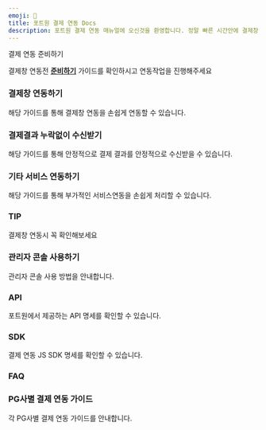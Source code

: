 ```yaml
---
emoji: 🧩
title: 포트원 결제 연동 Docs
description: 포트원 결제 연동 매뉴얼에 오신것을 환영합니다. 정말 빠른 시간안에 결제창 연동 개발을 끝내실수 있게 도와드립니다.
---
```





<Hint style="info">
결제 연동 준비하기

결제창 연동전 [**준비하기**](ready/) 가이드를 확인하시고 연동작업을 진행해주세요

</Hint>

### 결제창 연동하기

해당 가이드를 통해 결제창 연동을 손쉽게 연동할 수 있습니다.

<ContentRef slug="/ko/auth/guide/readme" />

<ContentRef slug="/ko/auth/guide-1/readme" />

<ContentRef slug="/ko/auth/guide-2/readme" />

### 결제결과 누락없이 수신받기

해당 가이드를 통해 안정적으로 결제 결과를 안정적으로 수신받을 수 있습니다.

<ContentRef slug="/ko/result/webhook" />

### 기타 서비스 연동하기

해당 가이드를 통해 부가적인 서비스연동을 손쉽게 처리할 수 있습니다.

<ContentRef slug="/ko/etc/phone/readme" />

<ContentRef slug="/ko/etc/all/readme" />

<ContentRef slug="/ko/etc/credit-auth/readme" />

<ContentRef slug="/ko/etc/url" />

<ContentRef slug="/ko/etc/budget" />

### TIP

결제창 연동시 꼭 확인해보세요

<ContentRef slug="/ko/tip/tax" />

<ContentRef slug="/ko/tip/chk" />

<ContentRef slug="/ko/tip/confirm-process" />

<ContentRef slug="/ko/tip/flow" />

<ContentRef slug="/ko/tip/agency-and-tier" />

<ContentRef slug="/ko/tip/pg" />

<ContentRef slug="/ko/tip/pg-1" />

### 관리자 콘솔 사용하기

관리자 콘솔 사용 방법을 안내합니다.

<ContentRef slug="/ko/console/pg" />

### API

포트원에서 제공하는 API 명세를 확인할 수 있습니다.

<ContentRef slug="/ko/api/rest-api-access-token" />

### SDK

결제 연동 JS SDK 명세를 확인할 수 있습니다.

<ContentRef slug="/ko/sdk/javascript-sdk-old/readme" />

### FAQ

<ContentRef slug="/ko/faq/undefined" />

### **PG사별 결제 연동 가이드**

각 PG사별 결제 연동 가이드를 안내합니다.

<ContentRef slug="/ko/pg/payment-gateway/readme" />

<ContentRef slug="/ko/ready/2-pg/pg/readme" />
